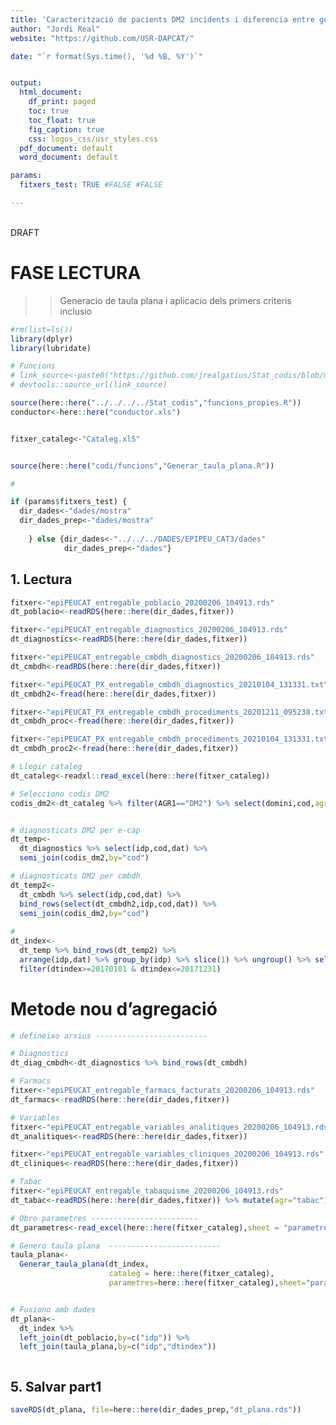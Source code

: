```yaml
---
title: 'Caracterització de pacients DM2 incidents i diferencia entre genere'
author: "Jordi Real"
website: "https://github.com/USR-DAPCAT/"

date: "`r format(Sys.time(), '%d %B, %Y')`"


output:
  html_document:
    df_print: paged
    toc: true
    toc_float: true
    fig_caption: true
    css: logos_css/usr_styles.css
  pdf_document: default
  word_document: default

params:
  fitxers_test: TRUE #FALSE #FALSE

---
```



&nbsp;
<script>
   $(document).ready(function() {
     $head = $('#header');
     $head.prepend('<img src=\"https://www.idiapjgol.org/images/logo.png\" style=\"float: right ;width: 130px;\"/>')
     $head.prepend('<img src=\"https://avatars2.githubusercontent.com/u/57066591?s=200&v=4\" style=\"margin-left:25% ;width: 80px;\"/>')
     $head.prepend('<img src=\"logoDAP_Cat.png\" style=\"float: left:1;width: 185px;\"/>')
   });
</script>



<div class="watermark">DRAFT</div>




# FASE LECTURA

>> Generacio de taula plana i aplicacio dels primers criteris inclusio 

```r
#rm(list=ls())
library(dplyr)
library(lubridate)

# Funcions 
# link_source<-paste0("https://github.com/jrealgatius/Stat_codis/blob/master/funcions_propies.R","?raw=T")
# devtools::source_url(link_source)

source(here::here("../../../../Stat_codis","funcions_propies.R"))
conductor<-here::here("conductor.xls")


fitxer_cataleg<-"Cataleg.xlS"


source(here::here("codi/funcions","Generar_taula_plana.R"))

#
```



```r
if (params$fitxers_test) {
  dir_dades<-"dades/mostra"
  dir_dades_prep<-"dades/mostra"                        
  
    } else {dir_dades<-"../../../DADES/EPIPEU_CAT3/dades"
            dir_dades_prep<-"dades"}

```



## 1. Lectura 

```r

fitxer<-"epiPEUCAT_entregable_poblacio_20200206_104913.rds"
dt_poblacio<-readRDS(here::here(dir_dades,fitxer))

```


```r

fitxer<-"epiPEUCAT_entregable_diagnostics_20200206_104913.rds"
dt_diagnostics<-readRDS(here::here(dir_dades,fitxer))

fitxer<-"epiPEUCAT_entregable_cmbdh_diagnostics_20200206_104913.rds"
dt_cmbdh<-readRDS(here::here(dir_dades,fitxer))

fitxer<-"epiPEUCAT_PX_entregable_cmbdh_diagnostics_20210104_131331.txt"
dt_cmbdh2<-fread(here::here(dir_dades,fitxer))

fitxer<-"epiPEUCAT_PX_entregable_cmbdh_procediments_20201211_095238.txt"
dt_cmbdh_proc<-fread(here::here(dir_dades,fitxer))

fitxer<-"epiPEUCAT_PX_entregable_cmbdh_procediments_20210104_131331.txt"
dt_cmbdh_proc2<-fread(here::here(dir_dades,fitxer))

```


```r
# Llegir cataleg
dt_cataleg<-readxl::read_excel(here::here(fitxer_cataleg))

# Selecciono codis DM2 
codis_dm2<-dt_cataleg %>% filter(AGR1=="DM2") %>% select(domini,cod,agr=AGR1)


# diagnosticats DM2 per e-cap  
dt_temp<-
  dt_diagnostics %>% select(idp,cod,dat) %>% 
  semi_join(codis_dm2,by="cod") 

# diagnosticats DM2 per cmbdh
dt_temp2<-
  dt_cmbdh %>% select(idp,cod,dat) %>% 
  bind_rows(select(dt_cmbdh2,idp,cod,dat)) %>% 
  semi_join(codis_dm2,by="cod") 
  
# 
dt_index<-
  dt_temp %>% bind_rows(dt_temp2) %>% 
  arrange(idp,dat) %>% group_by(idp) %>% slice(1) %>% ungroup() %>% select(idp,dtindex=dat) %>% 
  filter(dtindex>=20170101 & dtindex<=20171231)

```



# Metode nou d'agregació


```r
# defineixo arxius -------------------------

# Diagnostics
dt_diag_cmbdh<-dt_diagnostics %>% bind_rows(dt_cmbdh)

# Farmacs
fitxer<-"epiPEUCAT_entregable_farmacs_facturats_20200206_104913.rds"
dt_farmacs<-readRDS(here::here(dir_dades,fitxer)) 

# Variables
fitxer<-"epiPEUCAT_entregable_variables_analitiques_20200206_104913.rds"
dt_analitiques<-readRDS(here::here(dir_dades,fitxer))

fitxer<-"epiPEUCAT_entregable_variables_cliniques_20200206_104913.rds"
dt_cliniques<-readRDS(here::here(dir_dades,fitxer))

# Tabac
fitxer<-"epiPEUCAT_entregable_tabaquisme_20200206_104913.rds"
dt_tabac<-readRDS(here::here(dir_dades,fitxer)) %>% mutate(agr="tabac") 


```


```r


# Obro parametres ------------------------
dt_parametres<-read_excel(here::here(fitxer_cataleg),sheet = "parametres")

# Genero taula plana  -------------------------
taula_plana<-
  Generar_taula_plana(dt_index,
                      cataleg = here::here(fitxer_cataleg),
                      parametres=here::here(fitxer_cataleg),sheet="parametres")



```


```r

# Fusiono amb dades
dt_plana<-
  dt_index %>% 
  left_join(dt_poblacio,by=c("idp")) %>% 
  left_join(taula_plana,by=c("idp","dtindex")) 



```


## 5. Salvar part1 

```r

saveRDS(dt_plana, file=here::here(dir_dades_prep,"dt_plana.rds"))

```

